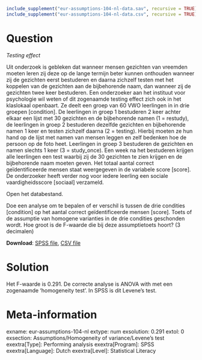 ```r
include_supplement("eur-assumptions-104-nl-data.sav", recursive = TRUE)
include_supplement("eur-assumptions-104-nl-data.csv", recursive = TRUE)
```

Question
========
*Testing effect* 

Uit onderzoek is gebleken dat wanneer mensen gezichten van vreemden moeten leren zij deze op de lange termijn beter kunnen onthouden wanneer zij de gezichten eerst bestuderen en daarna zichzelf testen met het koppelen van de gezichten aan de bijbehorende naam, dan wanneer zij de gezichten twee keer bestuderen. Een onderzoeker aan het instituut voor psychologie wil weten of dit zogenaamde testing effect zich ook in het klaslokaal openbaart. Ze deelt een groep van 60 VWO leerlingen in in drie groepen [condition]. De leerlingen in groep 1 bestuderen 2 keer achter elkaar een lijst met 30 gezichten en de bijbehorende namen (1 = restudy), de leerlingen in groep 2 bestuderen dezelfde gezichten en bijbehorende namen 1 keer en testen zichzelf daarna (2 = testing). Hierbij moeten ze hun hand op de lijst met namen van mensen leggen en zelf bedenken hoe de persoon op de foto heet. Leerlingen in groep 3 bestuderen de gezichten en namen slechts 1 keer (3 = study_once). Een week na het bestuderen krijgen alle leerlingen een test waarbij zij de 30 gezichten te zien krijgen en de bijbehorende naam moeten geven. Het totaal aantal correct geïdentificeerde mensen staat weergegeven in de variabele score [score]. De onderzoeker heeft verder nog voor iedere leerling een sociale vaardigheidsscore [sociaal] verzameld.

Open het databestand.

Doe een analyse om te bepalen of er verschil is tussen de drie condities [condition] op het aantal correct geïdentificeerde mensen [score]. Toets of de assumptie van homogene varianties in de drie condities geschonden wordt. Hoe groot is de F-waarde die bij deze assumptietoets hoort? (3 decimalen)

**Download**: [SPSS file](eur-assumptions-104-nl-data.sav), [CSV file](eur-assumptions-104-nl-data.csv)

Solution
========
Het F-waarde is 0.291. De correcte analyse is ANOVA with met een zogenaamde 'homogeneity test'. In SPSS is dit Levene's test.

Meta-information
================
exname: eur-assumptions-104-nl
extype: num
exsolution: 0.291
extol: 0
exsection: Assumptions/Homogeneity of variance/Levene's test
exextra[Type]: Performing analysis
exextra[Program]: SPSS
exextra[Language]: Dutch
exextra[Level]: Statistical Literacy
